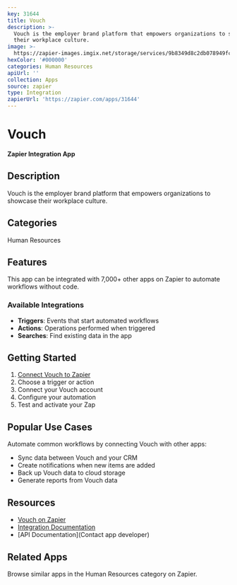 ```yaml
---
key: 31644
title: Vouch
description: >-
  Vouch is the employer brand platform that empowers organizations to showcase
  their workplace culture.
image: >-
  https://zapier-images.imgix.net/storage/services/9b8349d8c2db078949fc765264e4fc24.png?auto=format%2Ccompress&ixlib=python-3.0.0&q=50
hexColor: '#000000'
categories: Human Resources
apiUrl: ''
collection: Apps
source: zapier
type: Integration
zapierUrl: 'https://zapier.com/apps/31644'
---
```

# Vouch

**Zapier Integration App**

## Description

Vouch is the employer brand platform that empowers organizations to showcase their workplace culture.

## Categories

Human Resources

## Features

This app can be integrated with 7,000+ other apps on Zapier to automate workflows without code.

### Available Integrations

- **Triggers**: Events that start automated workflows
- **Actions**: Operations performed when triggered
- **Searches**: Find existing data in the app

## Getting Started

1. [Connect Vouch to Zapier](https://zapier.com/apps/31644)
2. Choose a trigger or action
3. Connect your Vouch account
4. Configure your automation
5. Test and activate your Zap

## Popular Use Cases

Automate common workflows by connecting Vouch with other apps:

- Sync data between Vouch and your CRM
- Create notifications when new items are added
- Back up Vouch data to cloud storage
- Generate reports from Vouch data

## Resources

- [Vouch on Zapier](https://zapier.com/apps/31644)
- [Integration Documentation](https://zapier.com/apps/31644/integrations)
- [API Documentation](Contact app developer)

## Related Apps

Browse similar apps in the Human Resources category on Zapier.
